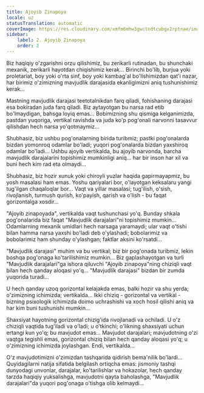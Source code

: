 ```yaml
---
title: Ajoyib Zinapoya
locale: uz
statusTranslation: automatic
coverImage: https://res.cloudinary.com/xmfm6mhw3gwctndtcubgx2rptnae/image/upload/v1740468922/small_cover_tratado_de_psicologia_revolucionaria_a4c0dca4e0.webp
sidebar:
    label: 2. Ajoyib Zinapoya
    order: 2
---
```

Biz haqiqiy o'zgarishni orzu qilishimiz, bu zerikarli rutinadan, bu shunchaki mexanik, zerikarli hayotdan chiqishimiz kerak... Birinchi bo'lib, burjua yoki proletariat, boy yoki o'rta sinf, boy yoki kambag'al bo'lishimizdan qat'i nazar, har birimiz o'zimizning mavjudlik darajasida ekanligimizni aniq tushunishimiz kerak...

Mastning mavjudlik darajasi teetotalnikdan farq qiladi, fohishaning darajasi esa bokiradan juda farq qiladi. Biz aytayotgan bu narsa rad etib bo'lmaydigan, bahsga loyiq emas... Bobimizning shu qismiga kelganimizda, pastdan yuqoriga, vertikal ravishda va juda ko'p pog'onali narvonni tasavvur qilishdan hech narsa yo'qotmaymiz...

Shubhasiz, biz ushbu pog'onalarning birida turibmiz; pastki pog'onalarda bizdan yomonroq odamlar bo'ladi; yuqori pog'onalarda bizdan yaxshiroq odamlar bo'ladi... Ushbu ajoyib vertikalda, bu ajoyib narvonda, barcha mavjudlik darajalarini topishimiz mumkinligi aniq... har bir inson har xil va buni hech kim rad eta olmaydi...

Shubhasiz, biz hozir xunuk yoki chiroyli yuzlar haqida gapirmayapmiz, bu yosh masalasi ham emas. Yoshu qariyalari bor, o'layotgan keksalaru yangi tug'ilgan chaqaloqlar bor... Vaqt va yillar masalasi; tug'ilish, o'sish, rivojlanish, turmush qurish, ko'payish, qarish va o'lish - bu faqat gorizontalga xosdir...

"Ajoyib zinapoyada", vertikalda vaqt tushunchasi yo'q. Bunday shkala pog'onalarida biz faqat "Mavjudlik darajalari"ni topishimiz mumkin... Odamlarning mexanik umidlari hech narsaga yaramaydi; ular vaqt o'tishi bilan hamma narsa yaxshi bo'ladi deb o'ylashadi; bobolarimiz va bobolarimiz ham shunday o'ylashgan; faktlar aksini ko'rsatdi...

"Mavjudlik darajasi" muhim va bu vertikal; biz bir pog'onada turibmiz, lekin boshqa pog'onaga ko'tarilishimiz mumkin... Biz gaplashayotgan va turli "Mavjudlik darajalari"ga ishora qiluvchi "Ajoyib zinapoya"ning chiziqli vaqt bilan hech qanday aloqasi yo'q... "Mavjudlik darajasi" bizdan bir zumda yuqorida turadi...

U hech qanday uzoq gorizontal kelajakda emas, balki hozir va shu yerda; o'zimizning ichimizda; vertikalda... Ikki chiziq - gorizontal va vertikal - bizning psixologik ichimizda doimo uchrashishi va xoch hosil qilishi aniq va har kim buni tushunishi mumkin...

Shaxsiyat hayotning gorizontal chizig'ida rivojlanadi va ochiladi. U o'z chiziqli vaqtida tug'iladi va o'ladi; u o'tkinchi; o'likning shaxsiyati uchun ertangi kun yo'q; bu mavjudot emas... Mavjudot darajalari; mavjudotning o'zi vaqtga tegishli emas, gorizontal chiziq bilan hech qanday aloqasi yo'q; u o'zimizning ichimizda joylashgan. Endi, vertikalda...

O'z mavjudotimizni o'zimizdan tashqarida qidirish bema'nilik bo'lardi... Quyidagilarni natija sifatida belgilash ortiqcha emas: jismoniy tashqi dunyodagi unvonlar, darajalar, ko'tarilishlar va hokazolar, hech qanday tarzda haqiqiy yuksalishga, mavjudotni qayta baholashga, "Mavjudlik darajalari"da yuqori pog'onaga o'tishga olib kelmaydi...

